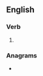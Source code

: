 ==English==

===Verb===
{{head|en|verb form}}

# {{en-past of|manure}}

===Anagrams===
* {{anagrams|en|a=ademnru|Mundare|duramen|maunder|unarmed|undream}}